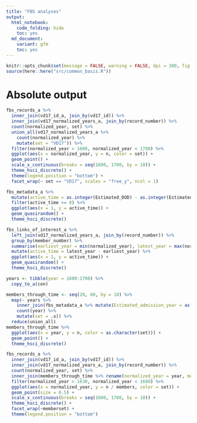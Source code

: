 ```yaml
---
title: "FBS analyses"
output:
  html_notebook:
    code_folding: hide
    toc: yes
  md_document:
    variant: gfm
    toc: yes
---
```


```r
knitr::opts_chunk$set(message = FALSE, warning = FALSE, dpi = 300, fig.retina = 2, fig.width = 8)
source(here::here("src/common_basis.R"))
```

# Absolute output

```r
fbs_records_a %>%
  inner_join(vd17_id_a, join_by(vd17_id)) %>%
  inner_join(vd17_normalized_years_a, join_by(record_number)) %>%
  count(normalized_year, set) %>%
  union_all(vd17_normalized_years_a %>%
    count(normalized_year) %>%
    mutate(set = "VD17")) %>%
  filter(normalized_year > 1600, normalized_year < 1700) %>%
  ggplot(aes(x = normalized_year, y = n, color = set)) +
  geom_point() +
  scale_x_continuous(breaks = seq(1600, 1700, by = 10)) +
  theme_hsci_discrete() +
  theme(legend.position = "bottom") +
  facet_wrap(~ set == "VD17", scales = "free_y", ncol = 1)
```

```r
fbs_metadata_a %>%
  mutate(active_time = as.integer(Estimated_DOD) - as.integer(Estimated_admission_year)) %>%
  filter(active_time >= 0) %>%
  ggplot(aes(x = 1, y = active_time)) +
  geom_quasirandom() +
  theme_hsci_discrete()
```

```r
fbs_links_of_interest_a %>%
  left_join(vd17_normalized_years_a, join_by(record_number)) %>%
  group_by(member_number) %>%
  summarise(earliest_year = min(normalized_year), latest_year = max(normalized_year)) %>%
  mutate(active_time = latest_year - earliest_year) %>%
  ggplot(aes(x = 1, y = active_time)) +
  geom_quasirandom() +
  theme_hsci_discrete()
```

```r
years <- tibble(year = 1600:1700) %>%
  copy_to_a(con)

members_through_time <- seq(20, 60, by = 10) %>%
  map(~ years %>%
    inner_join(fbs_metadata_a %>% mutate(Estimated_admission_year = as.integer(Estimated_admission_year), latest_year = as.integer(Estimated_admission_year) + .x), join_by(year >= Estimated_admission_year, year <= latest_year)) %>%
    count(year) %>%
    mutate(set = .x)) %>%
  reduce(union_all)
members_through_time %>%
  ggplot(aes(x = year, y = n, color = as.character(set))) +
  geom_point() +
  theme_hsci_discrete()
```

```r
fbs_records_a %>%
  inner_join(vd17_id_a, join_by(vd17_id)) %>%
  inner_join(vd17_normalized_years_a, join_by(record_number)) %>%
  count(normalized_year, set) %>%
  inner_join(members_through_time %>% rename(normalized_year = year, members = n, memberset = set)) %>%
  filter(normalized_year > 1630, normalized_year < 1680) %>%
  ggplot(aes(x = normalized_year, y = n / members, color = set)) +
  geom_point(size = 0.5) +
  scale_x_continuous(breaks = seq(1600, 1700, by = 10)) +
  theme_hsci_discrete() +
  facet_wrap(~memberset) +
  theme(legend.position = "bottom")
```
